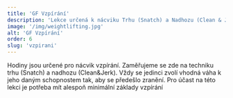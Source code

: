 ```yaml
---
title: 'GF Vzpírání'
description: 'Lekce určená k nácviku Trhu (Snatch) a Nadhozu (Clean & Jerk)'
image: '/img/weightlifting.jpg'
alt: 'GF Vzpírání'
order: 6
slug: 'vzpirani'
---
```


Hodiny jsou určené pro nácvik vzpírání. Zaměřujeme se zde na techniku trhu (Snatch) a nadhozu (Clean&Jerk). Vždy se jedinci zvolí vhodná váha k jeho daným schopnostem tak, aby se předešlo zranění. Pro účast na této lekci je potřeba mít alespoň minimální základy vzpírání
